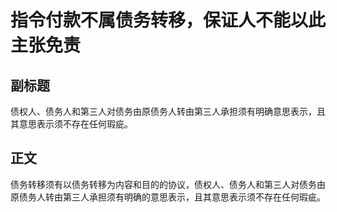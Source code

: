 # 指令付款不属债务转移，保证人不能以此主张免责
## 副标题
债权人、债务人和第三人对债务由原债务人转由第三人承担须有明确意思表示，且其意思表示须不存在任何瑕疵。
## 正文
债务转移须有以债务转移为内容和目的的协议，债权人、债务人和第三人对债务由原债务人转由第三人承担须有明确的意思表示，且其意思表示须不存在任何瑕疵。
